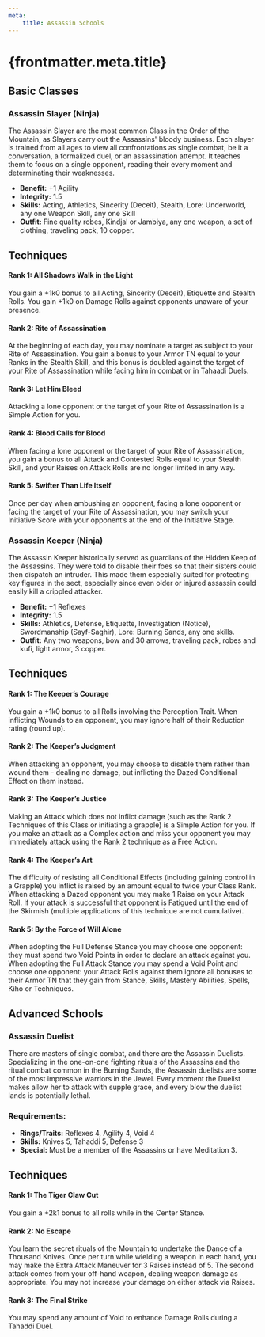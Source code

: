 ```yaml
---
meta:
    title: Assassin Schools
---
```

# {frontmatter.meta.title}

## <span>Basic Classes</span>

### <span>Assassin Slayer (Ninja)</span>

The Assassin Slayer are the most common Class in the Order of the Mountain, as Slayers carry out the Assassins' bloody business. Each slayer is trained from all ages to view all confrontations as single combat, be it a conversation, a formalized duel, or an assassination attempt. It teaches them to focus on a single opponent, reading their every moment and determinating their weaknesses.

- <strong>Benefit:</strong> +1 Agility
- <strong>Integrity:</strong> 1.5
- <strong>Skills:</strong> Acting, Athletics, Sincerity (Deceit), Stealth, Lore: Underworld, any one Weapon Skill, any one Skill
- <strong>Outfit:</strong> Fine quality robes, Kindjal or Jambiya, any one weapon, a set of clothing, traveling pack, 10 copper.

## <strong>Techniques</strong>
#### Rank 1: All Shadows Walk in the Light

You gain a +1k0 bonus to all Acting, Sincerity (Deceit), Etiquette and Stealth Rolls. You gain +1k0 on Damage Rolls against opponents unaware of your presence.
#### Rank 2: Rite of Assassination

At the beginning of each day, you may nominate a target as subject to your Rite of Assassination. You gain a bonus to your Armor TN equal to your Ranks in the Stealth Skill, and this bonus is doubled against the target of your Rite of Assassination while facing him in combat or in Tahaadi Duels.
#### Rank 3: Let Him Bleed

Attacking a lone opponent or the target of your Rite of Assassination is a Simple Action for you.
#### Rank 4: Blood Calls for Blood

When facing a lone opponent or the target of your Rite of Assassination, you gain a bonus to all Attack and Contested Rolls equal to your Stealth Skill, and your Raises on Attack Rolls are no longer limited in any way.
#### Rank 5: Swifter Than Life Itself

Once per day when ambushing an opponent, facing a lone opponent or facing the target of your Rite of Assassination, you may switch your Initiative Score with your opponent’s at the end of the Initiative Stage.
### <span>Assassin Keeper (Ninja)</span>

The Assassin Keeper historically served as guardians of the Hidden Keep of the Assassins. They were told to disable their foes so that their sisters could then dispatch an intruder. This made them especially suited for protecting key figures in the sect, especially since even older or injured assassin could easily kill a crippled attacker.

- <strong>Benefit:</strong> +1 Reflexes
- <strong>Integrity:</strong> 1.5
- <strong>Skills:</strong> Athletics, Defense, Etiquette, Investigation (Notice), Swordmanship (Sayf-Saghir), Lore: Burning Sands, any one skills.
- <strong>Outfit:</strong> Any two weapons, bow and 30 arrows, traveling pack, robes and kufi, light armor, 3 copper.

## <strong>Techniques</strong>
#### Rank 1: The Keeper’s Courage

You gain a +1k0 bonus to all Rolls involving the Perception Trait. When inflicting Wounds to an opponent, you may ignore half of their Reduction rating (round up).
#### Rank 2: The Keeper’s Judgment

When attacking an opponent, you may choose to disable them rather than wound them - dealing no damage, but inflicting the Dazed Conditional Effect on them instead.
#### Rank 3: The Keeper’s Justice

Making an Attack which does not inflict damage (such as the Rank 2 Techniques of this Class or initiating a grapple) is a Simple Action for you. If you make an attack as a Complex action and miss your opponent you may immediately attack using the Rank 2 technique as a Free Action.
#### Rank 4: The Keeper’s Art

The difficulty of resisting all Conditional Effects (including gaining control in a Grapple) you inflict is raised by an amount equal to twice your Class Rank. When attacking a Dazed opponent you may make 1 Raise on your Attack Roll. If your attack is successful that opponent is Fatigued until the end of the Skirmish (multiple applications of this technique are not cumulative).
#### Rank 5: By the Force of Will Alone

When adopting the Full Defense Stance you may choose one opponent: they must spend two Void Points in order to declare an attack against you. When adopting the Full Attack Stance you may spend a Void Point and choose one opponent: your Attack Rolls against them ignore all bonuses to their Armor TN that they gain from Stance, Skills, Mastery Abilities, Spells, Kiho or Techniques.
## <span>Advanced Schools</span>

### <span>Assassin Duelist</span>

There are masters of single combat, and there are the Assassin Duelists. Specializing in the one-on-one fighting rituals of the Assassins and the ritual combat common in the Burning Sands, the Assassin duelists are some of the most impressive warriors in the Jewel. Every moment the Duelist makes allow her to attack with supple grace, and every blow the duelist lands is potentially lethal.

### Requirements:
- <strong>Rings/Traits:</strong> Reflexes 4, Agility 4, Void 4
- <strong>Skills:</strong> Knives 5, Tahaddi 5, Defense 3
- <strong>Special:</strong> Must be a member of the Assassins or have Meditation 3.

## <strong>Techniques</strong>
#### Rank 1: The Tiger Claw Cut

You gain a +2k1 bonus to all rolls while in the Center Stance.
#### Rank 2: No Escape

You learn the secret rituals of the Mountain to undertake the Dance of a Thousand Knives. Once per turn while wielding a weapon in each hand, you may make the Extra Attack Maneuver for 3 Raises instead of 5. The second attack comes from your off-hand weapon, dealing weapon damage as appropriate. You may not increase your damage on either attack via Raises.
#### Rank 3: The Final Strike

You may spend any amount of Void to enhance Damage Rolls during a Tahaddi Duel.
